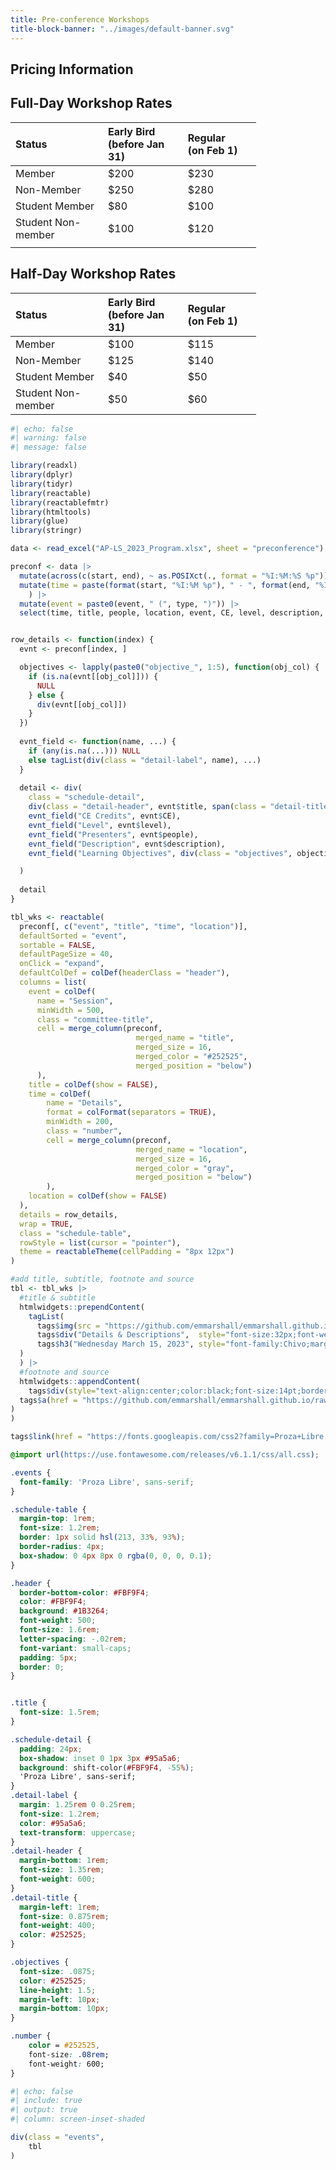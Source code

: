 ```yaml
---
title: Pre-conference Workshops
title-block-banner: "../images/default-banner.svg"
---
```


## Pricing Information 

::: panel-tabset
## Full-Day Workshop Rates

+--------------------+-----------------+----------------+
| Status             | Early Bird\     | Regular\       |
|                    | (before Jan 31) | (on Feb 1)     |
+:===================+:================+:===============+
| Member             | \$200           | \$230          |
+--------------------+-----------------+----------------+
| Non-Member         | \$250           | \$280          |
+--------------------+-----------------+----------------+
| Student Member     | \$80            | \$100          |
+--------------------+-----------------+----------------+
| Student Non-member | \$100           | \$120          |
+--------------------+-----------------+----------------+
|                    |                 |                |
+--------------------+-----------------+----------------+

## Half-Day Workshop Rates

+--------------------+-----------------+----------------+
| Status             | Early Bird\     | Regular\       |
|                    | (before Jan 31) | (on Feb 1)     |
+:===================+:================+:===============+
| Member             | \$100           | \$115          |
+--------------------+-----------------+----------------+
| Non-Member         | \$125           | \$140          |
+--------------------+-----------------+----------------+
| Student Member     | \$40            | \$50           |
+--------------------+-----------------+----------------+
| Student Non-member | \$50            | \$60           |
+--------------------+-----------------+----------------+
:::

```r
#| echo: false
#| warning: false
#| message: false

library(readxl)
library(dplyr)
library(tidyr)
library(reactable)
library(reactablefmtr)
library(htmltools)
library(glue)
library(stringr)

data <- read_excel("AP-LS_2023_Program.xlsx", sheet = "preconference")

preconf <- data |> 
  mutate(across(c(start, end), ~ as.POSIXct(., format = "%I:%M:%S %p")))  |>  
  mutate(time = paste(format(start, "%I:%M %p"), " - ", format(end, "%I:%M %p"))
    ) |> 
  mutate(event = paste0(event, " (", type, ")")) |> 
  select(time, title, people, location, event, CE, level, description, contains("objective_"))


row_details <- function(index) {
  evnt <- preconf[index, ]

  objectives <- lapply(paste0("objective_", 1:5), function(obj_col) {
    if (is.na(evnt[[obj_col]])) {
      NULL
    } else {
      div(evnt[[obj_col]])
    }
  })
  
  evnt_field <- function(name, ...) {
    if (any(is.na(...))) NULL
    else tagList(div(class = "detail-label", name), ...)
  }
  
  detail <- div(
    class = "schedule-detail",
    div(class = "detail-header", evnt$title, span(class = "detail-title", evnt$event)),
    evnt_field("CE Credits", evnt$CE),
    evnt_field("Level", evnt$level),
    evnt_field("Presenters", evnt$people),
    evnt_field("Description", evnt$description),
    evnt_field("Learning Objectives", div(class = "objectives", objectives))

  )
  
  detail
}

tbl_wks <- reactable(
  preconf[, c("event", "title", "time", "location")],
  defaultSorted = "event",
  sortable = FALSE,
  defaultPageSize = 40,
  onClick = "expand",
  defaultColDef = colDef(headerClass = "header"),
  columns = list(
    event = colDef(
      name = "Session", 
      minWidth = 500,
      class = "committee-title", 
      cell = merge_column(preconf, 
                            merged_name = "title",
                            merged_size = 16,
                            merged_color = "#252525",
                            merged_position = "below")
      ),
    title = colDef(show = FALSE),
    time = colDef(
        name = "Details",
        format = colFormat(separators = TRUE),
        minWidth = 200, 
        class = "number",
        cell = merge_column(preconf, 
                            merged_name = "location",
                            merged_size = 16,
                            merged_color = "gray",
                            merged_position = "below")
        ),
    location = colDef(show = FALSE)
  ),
  details = row_details,
  wrap = TRUE,
  class = "schedule-table",
  rowStyle = list(cursor = "pointer"),
  theme = reactableTheme(cellPadding = "8px 12px")
)

#add title, subtitle, footnote and source
tbl <- tbl_wks |> 
  #title & subtitle
  htmlwidgets::prependContent(
    tagList(
      tags$img(src = "https://github.com/emmarshall/emmarshall.github.io/raw/main/images/logo-blue.png", style = "width:50px;height:50px;display:inline-block;vertical-align:middle;"),
      tags$div("Details & Descriptions",  style="font-size:32px;font-weight:bold;margin-left:5px;margin-bottom:0;display:inline-block;vertical-align:middle;"), 
      tags$h3("Wednesday March 15, 2023", style="font-family:Chivo;margin-bottom:20px;margin-top:0;font-weight:400;color:#8C8C8C;padding-left:40px;")
  )
  ) |> 
  #footnote and source
  htmlwidgets::appendContent(
    tags$div(style="text-align:center;color:black;font-size:14pt;border-bottom-style:solid;border-top-style:solid;width:910px;padding-bottom:20px;padding-top:20px;border-color:#DADADA;",
  tags$a(href = "https://github.com/emmarshall/emmarshall.github.io/raw/main/conferences/files/2023_APLS_preconference_workshop_descriptions.pdf", download = "2023_APLS_preconference.pdf", class = "btn-action-primary btn-action btn btn-primary", role="button", "Download Descriptions")
)
)

```

```r
tags$link(href = "https://fonts.googleapis.com/css2?family=Proza+Libre:ital,wght@0,400;0,500;0,700;1,400&display=swap", rel = "stylesheet")
```

```css

@import url(https://use.fontawesome.com/releases/v6.1.1/css/all.css); 

.events {
  font-family: 'Proza Libre', sans-serif;
}

.schedule-table {
  margin-top: 1rem;
  font-size: 1.2rem;
  border: 1px solid hsl(213, 33%, 93%);
  border-radius: 4px;
  box-shadow: 0 4px 8px 0 rgba(0, 0, 0, 0.1);
}

.header {
  border-bottom-color: #FBF9F4;
  color: #FBF9F4;
  background: #1B3264;
  font-weight: 500;
  font-size: 1.6rem;
  letter-spacing: -.02rem;
  font-variant: small-caps;
  padding: 5px;
  border: 0;
}


.title {
  font-size: 1.5rem;
}

.schedule-detail {
  padding: 24px;
  box-shadow: inset 0 1px 3px #95a5a6;
  background: shift-color(#FBF9F4, -55%);
  'Proza Libre', sans-serif;
}
.detail-label {
  margin: 1.25rem 0 0.25rem;
  font-size: 1.2rem;
  color: #95a5a6;
  text-transform: uppercase;
}
.detail-header {
  margin-bottom: 1rem;
  font-size: 1.35rem;
  font-weight: 600;
}
.detail-title {
  margin-left: 1rem;
  font-size: 0.875rem;
  font-weight: 400;
  color: #252525;
}

.objectives {
  font-size: .0875;
  color: #252525;
  line-height: 1.5;
  margin-left: 10px;
  margin-bottom: 10px;
}

.number {
    color = #252525,
    font-size: .08rem;
    font-weight: 600;
}

```

```r
#| echo: false
#| include: true
#| output: true
#| column: screen-inset-shaded

div(class = "events",
    tbl
)

```

